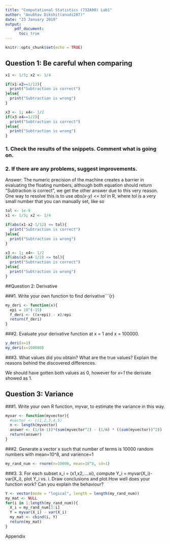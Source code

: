 ```yaml
---
title: "Computational Statistics (732A90) Lab1"
author: "Anubhav Dikshit(anudi287)"
date: "23 January 2019"
output: 
    pdf_document:
      toc: true
---
```


```r
knitr::opts_chunk$set(echo = TRUE)
```

\newpage

## Question 1: Be careful when comparing
```r
x1 <- 1/3; x2 <- 1/4

if(x1-x2==1/12){
  print("Subtraction is correct")
}else{
  print("Subtraction is wrong")
}

x3 <- 1; x4<- 1/2
if(x3-x4==1/2){
  print("Subtraction is correct")
}else{
  print("Subtraction is wrong")
}

```

### 1. Check the results of the snippets. Comment what is going on.
### 2. If there are any problems, suggest improvements.
Answer: The numeric precision of the machine creates a barrier in evaluating the floating numbers, although both equation should return "Subtraction is correct", we get the other answer due to this very reason. One way to resolve this is to use *abs(x-y) <= tol* in R, where tol is a very small number that you can manually set, like so

```r
tol <- 1e-9
x1 <- 1/3; x2 <- 1/4

if(abs(x1-x2-1/12) <= tol){
  print("Subtraction is correct")
}else{
  print("Subtraction is wrong")
}

x3 <- 1; x4<- 1/2
if(abs(x3-x4-1/2) <= tol){
  print("Subtraction is correct")
}else{
  print("Subtraction is wrong")
}
```

##Question 2: Derivative

###1. Write your own function to find derivative```{r}

```r
my_deri <- function(x){
  epi = 10^(-15)
  f_deri <- ((x+epi) - x)/epi
  return(f_deri)
}

```

###2. Evaluate your derivative function at x = 1 and x = 100000.
```r
y_deri(x=1)
my_deri(x=100000)

```

###3. What values did you obtain? What are the true values? Explain the reasons behind the discovered differences.

We should have gotten both values as 0, however for *x=1* the derivate showed as 1.


## Question 3: Variance

###1. Write your own R function, myvar, to estimate the variance in this way.

```r

myvar <- function(myvector){
  #vector <- c(1,2,3,4,5)
  n <- length(myvector)
  answer <- (1/(n-1))*(sum(myvector^2) - (1/n) * ((sum(myvector))^2))
  return(answer)
} 

```

###2. Generate a vector x such that number of terms is 10000 random numbers with mean=10^8, and varience=1

```r

my_rand_num <- rnorm(n=10000, mean=10^8, sd=1)
```

###3. 3. For each subset x_i = (x1,x2,....xi), compute Y_i = myvar(X_i)-var(X_i), plot Y_i vs. i. Draw conclusions and plot.How well does your function work? Can you explain the behaviour?

```r
Y <- vector(mode = "logical", length = length(my_rand_num))
my_mat <- NULL
for(i in 1:length(my_rand_num)){
  X_i = my_rand_num[1:i]
  Y = myvar(X_i) - var(X_i)
  my_mat <- cbind(i, Y)
  return(my_mat)
}

```

 Appendix
```r
```